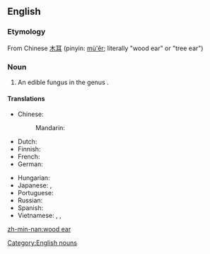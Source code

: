 ==English==
{{rfi}}
{{wikipedia|Auricula}}
{{wikispecies|Auricula}}
===Etymology===
From Chinese [[木耳]] (pinyin: [[mù'ěr]]; literally "wood ear" or "tree ear")

===Noun===
{{en-noun|head=[[wood]] [[ear]]|-|s}}

# An edible fungus in the genus {{taxlink|Auricula|genus}}.

====Translations====
{{trans-top|black fungus}}
* Chinese:
*: Mandarin: {{t-|cmn|木耳|tr=mùěr|sc=Hani}}
* Dutch: {{t-|nl|judasoor|n}}
* Finnish: {{t-|fi|juudaksenkorva}}
* French: {{t-|fr|oreille de Judas|f}}
* German: {{t+|de|Judasohr|n}}
{{trans-mid}}
* Hungarian: {{t-|hu|júdásfüle}}
* Japanese: {{t-|ja|キクラゲ}},  {{t-|ja|木耳}}
* Portuguese: {{t-|pt|orelha-de-judas|f}}
* Russian: {{t-|ru|иудино ухо|n|tr=iúdino úxo|sc=Cyrl}}
* Spanish: {{t+|es|oreja de Judas|f}}
* Vietnamese: {{t+|vi|mộc nhĩ}}, {{t-|vi|mộc nhĩ đen}}, {{t-|vi|nấm mèo}}
{{trans-bottom}}

[[Category:English nouns]]

[[zh-min-nan:wood ear]]